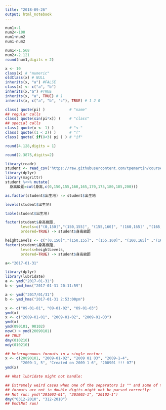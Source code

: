 ```yaml
---
title: "2018-09-26"
output: html_notebook
---
```



```r
num1<-1 
num2<-100
num1+num2
num1-num2
```

```r
num1<-1.568
num2<-2.121
round(num1,digits = 2)
```
```r
x <- 10
class(x) # "numeric"
oldClass(x) # NULL
inherits(x, "a") #FALSE
class(x) <- c("a", "b")
inherits(x,"a") #TRUE
inherits(x, "a", TRUE) # 1
inherits(x, c("a", "b", "c"), TRUE) # 1 2 0

class( quote(pi) )           # "name"
## regular calls
class( quote(sin(pi*x)) )    # "class"
## special calls
class( quote(x <- 1) )       # "<-"
class( quote((1 < 2)) )      # "("
class( quote( if(8<3) pi ) ) # "if"

```
```r
round(4.128,digits = 1)
```

```r
round(2.3875,digits=2)
```
```r
library(readr)
student <- read_csv("https://raw.githubusercontent.com/tpemartin/course-107-1-programming-for-data-science/master/data/student.csv")
library(dplyr)
library(magrittr)
student %<>% mutate(
  身高級距=cut(身高,c(0,150,155,160,165,170,175,180,185,200)))
```

```r
as.factor(student$出生地) -> student$出生地
```
```r
levels(student$出生地)
```
```r
table(student$出生地)
```
```r
factor(student$身高級距,
       levels=c("(0,150]","(150,155]", "(155,160]", "(160,165]" ,"(165,170]", "(170,175]" ,"(175,180]" ,"(180,185]", "(185,200]"),
       ordered=TRUE) -> student$身高級距
```
```r
heightLevels <- c("(0,150]","(150,155]", "(155,160]", "(160,165]" ,"(165,170]", "(170,175]" ,"(175,180]" ,"(180,185]", "(185,200]")
factor(student$身高級距,
       levels=heightLevels,
       ordered=TRUE) -> student$身高級距
```
```r
a<-"2017-01-31"
```
       
```r
library(dplyr)
library(lubridate)
a <- ymd("2017-01-31") 
b <- ymd_hms("2017-01-31 20:11:59")
```
```r
a <- ymd("2017/01/31") 
b <- ymd_hms("2017-01-31 2:53:00pm")
```

```r
x <- c("09-01-01", "09-01-02", "09-01-03")
ymd(x)
x <- c("2009-01-01", "2009-01-02", "2009-01-03")
ymd(x)
ymd(090101, 90102)
now() > ymd(20090101)
## TRUE
dmy(010210)
mdy(010210)

## heterogenuous formats in a single vector:
x <- c(20090101, "2009-01-02", "2009 01 03", "2009-1-4",
       "2009-1, 5", "Created on 2009 1 6", "200901 !!! 07")
ymd(x)

## What lubridate might not handle:

## Extremely weird cases when one of the separators is "" and some of the
## formats are not in double digits might not be parsed correctly:
## Not run: ymd("201002-01", "201002-1", "20102-1")
dmy("0312-2010", "312-2010")
## End(Not run)
```

